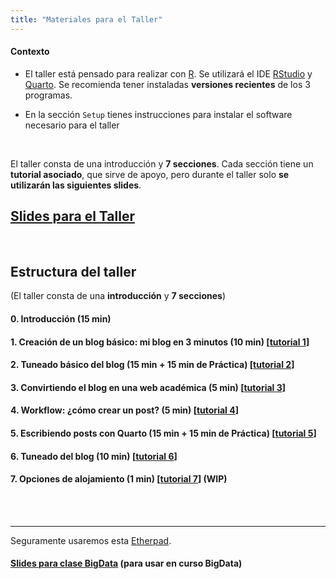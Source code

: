 ```yaml
---
title: "Materiales para el Taller"
---
```





::: {.callout-note appearance="default" icon="false"}
#### Contexto

-   El taller está pensado para realizar con [R](https://cran.r-project.org/). Se utilizará el IDE [RStudio](https://www.rstudio.com/products/rstudio/) y [Quarto](https://quarto.org/). Se recomienda tener instaladas **versiones recientes** de los 3 programas.

- En la sección `Setup` tienes instrucciones para instalar el software necesario para el taller
:::

<br>

El taller consta de una introducción y **7 secciones**. Cada sección tiene un **tutorial asociado**, que sirve de apoyo, pero durante el taller solo **se utilizarán las siguientes slides**.


## [Slides para el Taller](./taller/slides.qmd){target="_blank"}


<br>

## Estructura del taller

(El taller consta de una **introducción** y **7 secciones**)


#### 0. Introducción (15 min)


#### 1. Creación de un blog básico: mi blog en 3 minutos (10 min)  [[tutorial 1](./taller/01_taller_crear-blog-basico.qmd){target="_blank"}]

#### 2. Tuneado básico del blog  (15 min + 15 min de Práctica) [[tutorial 2](./taller/02_taller_tuneado-basico.qmd){target="_blank"}]

#### 3. Convirtiendo el blog en una web académica (5 min) [[tutorial 3](./taller/03_taller_convertir-en-web.qmd){target="_blank"}]

#### 4. Workflow: ¿cómo crear un post? (5 min) [[tutorial 4](./taller/04_taller_crear-post.qmd){target="_blank"}]  

#### 5. Escribiendo posts con Quarto (15 min + 15 min de Práctica) [[tutorial 5](./taller/05_taller_escribir-posts.qmd){target="_blank"}]


#### 6. Tuneado del blog (10 min) [[tutorial 6](./taller/06_taller_tuneado-del-blog.qmd){target="_blank"}] 

#### 7. Opciones de alojamiento (1 min) [[tutorial 7](./taller/07_taller_alojamiento.qmd){target="_blank"}] (WIP)


<br>
<br>

----------------------


Seguramente usaremos esta [Etherpad](https://etherpad.wikimedia.org/p/curso_intro_DS_UV){target="_blank"}.



#### [Slides para clase BigData](./taller/slides_clase_01.html){target="_blank"} (para usar en curso BigData)

